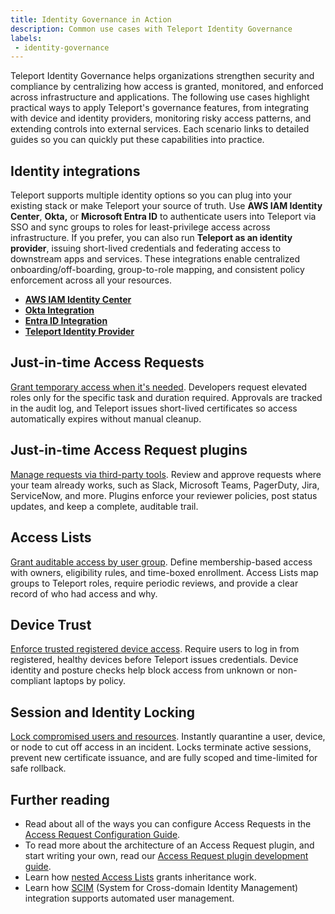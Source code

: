 ```yaml
---
title: Identity Governance in Action
description: Common use cases with Teleport Identity Governance
labels:
 - identity-governance
---
```


Teleport Identity Governance helps organizations strengthen security and compliance by centralizing 
how access is granted, monitored, and enforced across infrastructure and applications. 
The following use cases highlight practical ways to apply Teleport's governance features, from integrating 
with device and identity providers, monitoring risky access patterns, and extending controls into external services. 
Each scenario links to detailed guides so you can quickly put these capabilities into practice.

## Identity integrations

Teleport supports multiple identity options so you can plug into your existing stack or make Teleport your source of truth. 
Use **AWS IAM Identity Center**, **Okta,** or **Microsoft Entra ID** to authenticate users into Teleport via SSO and sync groups to roles 
for least-privilege access across infrastructure. If you prefer, you can also run **Teleport as an identity provider**, issuing 
short-lived credentials and federating access to downstream apps and services. These integrations enable centralized onboarding/off-boarding, group-to-role mapping, and consistent policy enforcement across all your resources.

- [**AWS IAM Identity Center**](/aws-iam-identity-center/aws-iam-identity-center.mdx)
- [**Okta Integration**](/okta/okta.mdx)
- [**Entra ID Integration**](/entra-id/getting-started.mdx)
- [**Teleport Identity Provider**](/entra-id/getting-started.mdx)

## Just-in-time Access Requests

[Grant temporary access when it's needed](./access-requests/access-requests.mdx).
Developers request elevated roles only for the specific task and duration required. 
Approvals are tracked in the audit log, and Teleport issues short-lived certificates 
so access automatically expires without manual cleanup.

## Just-in-time Access Request plugins

[Manage requests via third-party tools](./access-request-plugins/access-request-plugins.mdx).
Review and approve requests where your team already works, such as Slack, Microsoft Teams, PagerDuty, Jira, ServiceNow, and more. 
Plugins enforce your reviewer policies, post status updates, and keep a complete, auditable trail.

## Access Lists

[Grant auditable access by user group](./access-lists/access-lists.mdx).
Define membership-based access with owners, eligibility rules, and time-boxed enrollment. 
Access Lists map groups to Teleport roles, require periodic reviews, and provide a clear record of who had access and why.

## Device Trust

[Enforce trusted registered device access](./device-trust/device-trust.mdx).
Require users to log in from registered, healthy devices before Teleport issues credentials. 
Device identity and posture checks help block access from unknown or non-compliant laptops by policy.

## Session and Identity Locking

[Lock compromised users and resources](./locking.mdx).
Instantly quarantine a user, device, or node to cut off access in an incident. Locks terminate active sessions, 
prevent new certificate issuance, and are fully scoped and time-limited for safe rollback.

## Further reading

- Read about all of the ways you can configure Access Requests in the 
[Access Request Configuration Guide](../identity-governance/access-requests/access-request-configuration.mdx).
- To read more about the architecture of an Access Request plugin, and start writing your own, 
read our [Access Request plugin development guide](../identity-governance/access-request-plugins/access-plugin.mdx).
- Learn how [nested Access Lists](../identity-governance/access-lists/nested-access-lists.mdx) grants inheritance work.
- Learn how [SCIM](./okta/scim-integration.mdx) (System for Cross-domain Identity Management) integration supports automated user management.